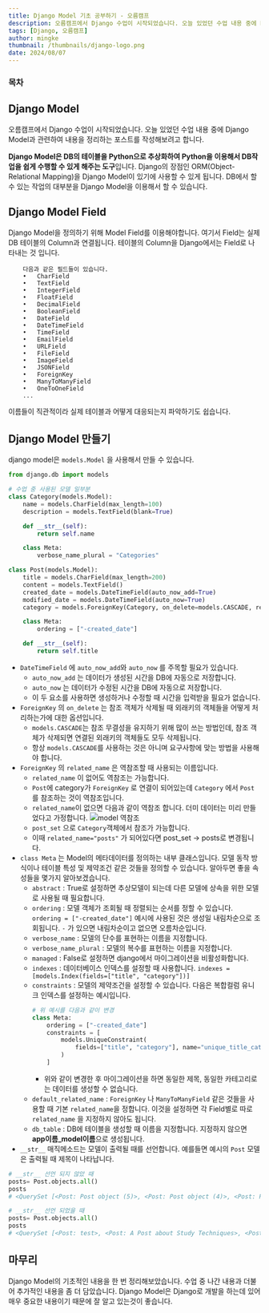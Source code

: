 ```yaml
---
title: Django Model 기초 공부하기 - 오름캠프
description: 오름캠프에서 Django 수업이 시작되었습니다. 오늘 있었던 수업 내용 중에 Django Model과 관련하여 내용을 정리하는 포스트를 작성해보려고 합니다.
tags: [Django, 오름캠프]
author: mingke
thumbnail: /thumbnails/django-logo.png
date: 2024/08/07
---
```


### 목차

## Django Model

오름캠프에서 Django 수업이 시작되었습니다. 오늘 있었던 수업 내용 중에 Django Model과 관련하여 내용을 정리하는 포스트를 작성해보려고 합니다.

**Django Model은 DB의 테이블을 Python으로 추상화하여 Python을 이용해서 DB작업을 쉽게 수행할 수 있게 해주는 도구**입니다. Django의 장점인 ORM(Object-Relational Mapping)을 Django Model이 있기에 사용할 수 있게 됩니다. DB에서 할 수 있는 작업의 대부분을 Django Model을 이용해서 할 수 있습니다.

## Django Model Field

Django Model을 정의하기 위해 Model Field를 이용해야합니다. 여기서 Field는 실제 DB 테이블의 Column과 연결됩니다. 테이블의 Column을 Django에서는 Field로 나타내는 것 입니다.

```
	다음과 같은 필드들이 있습니다.
	•	CharField
	•	TextField
	•	IntegerField
	•	FloatField
	•	DecimalField
	•	BooleanField
	•	DateField
	•	DateTimeField
	•	TimeField
	•	EmailField
	•	URLField
	•	FileField
	•	ImageField
	•   JSONField
	•	ForeignKey
	•	ManyToManyField
	•	OneToOneField
	...
```

이름들이 직관적이라 실제 테이블과 어떻게 대응되는지 파악하기도 쉽습니다.

## Django Model 만들기

django model은 `models.Model` 을 사용해서 만들 수 있습니다.

```python
from django.db import models

# 수업 중 사용된 모델 일부분
class Category(models.Model):
    name = models.CharField(max_length=100)
    description = models.TextField(blank=True)

    def __str__(self):
        return self.name

    class Meta:
        verbose_name_plural = "Categories"

class Post(models.Model):
    title = models.CharField(max_length=200)
    content = models.TextField()
    created_date = models.DateTimeField(auto_now_add=True)
    modified_date = models.DateTimeField(auto_now=True)
    category = models.ForeignKey(Category, on_delete=models.CASCADE, related_name="posts", null=True)

    class Meta:
        ordering = ["-created_date"]

    def __str__(self):
        return self.title
```

- `DateTimeField` 에 `auto_now_add`와 `auto_now` 를 주목할 필요가 있습니다.
  - `auto_now_add` 는 데이터가 생성된 시간을 DB에 자동으로 저장합니다.
  - `auto_now` 는 데이터가 수정된 시간을 DB에 자동으로 저장합니다.
  - 이 두 요소를 사용하면 생성하거나 수정할 때 시간을 입력받을 필요가 없습니다.
- `ForeignKey` 의 `on_delete` 는 참조 객체가 삭제될 때 외래키의 객체들을 어떻게 처리하는가에 대한 옵션입니다.
  - `models.CASCADE`는 참조 무결성을 유지하기 위해 많이 쓰는 방법인데, 참조 객체가 삭제되면 연결된 외래키의 객체들도 모두 삭제됩니다.
  - 항상 `models.CASCADE`를 사용하는 것은 아니며 요구사항에 맞는 방법을 사용해야 합니다.
- `ForeignKey` 의 `related_name` 은 역참조할 때 사용되는 이름입니다.
  - `related_name` 이 없어도 역참조는 가능합니다.
  - `Post`에 category가 `ForeignKey` 로 연결이 되어있는데 `Category` 에서 `Post` 를 참조하는 것이 역참조입니다.
  - `related_name`이 없으면 다음과 같이 역참조 합니다. 더미 데이터는 미리 만들었다고 가정합니다.
    <Image
      src="/django-orm-dev-tips/04.png"
      alt="model 역참조"
      caption="model 역참조"
      fullWidth={false}
    />
  - `post_set` 으로 `Category`객체에서 참조가 가능합니다.
  - 이때 `related_name="posts"` 가 되어있다면 post_set → posts로 변경됩니다.
- `class Meta` 는 Model의 메타데이터를 정의하는 내부 클래스입니다. 모델 동작 방식이나 테이블 특성 및 제약조건 같은 것들을 정의할 수 있습니다. 알아두면 좋을 속성들을 몇가지 알아보겠습니다.
  - `abstract` : True로 설정하면 추상모델이 되는데 다른 모델에 상속을 위한 모델로 사용될 때 필요합니다.
  - `ordering` : 모델 객체가 조회될 때 정렬되는 순서를 정할 수 있습니다. `ordering = ["-created_date"]` 예시에 사용된 것은 생성일 내림차순으로 조회됩니다. `-` 가 있으면 내림차순이고 없으면 오름차순입니다.
  - `verbose_name` : 모델의 단수를 표현하는 이름을 지정합니다.
  - `verbose_name_plural` : 모델의 복수를 표현하는 이름을 지정합니다.
  - `managed` : False로 설정하면 django에서 마이그레이션을 비활성화합니다.
  - `indexes` : 데이터베이스 인덱스를 설정할 때 사용합니다. `indexes = [models.Index(fields=["title", "category"])]`
  - `constraints` : 모델의 제약조건을 설정할 수 있습니다. 다음은 복합컬럼 유니크 인덱스를 설정하는 예시입니다.
    ```python
    # 위 예시를 다음과 같이 변경
    class Meta:
        ordering = ["-created_date"]
        constraints = [
            models.UniqueConstraint(
                fields=["title", "category"], name="unique_title_category"
            )
        ]
    ```
    - 위와 같이 변경한 후 마이그레이션을 하면 동일한 제목, 동일한 카테고리로는 데이터를 생성할 수 없습니다.
  - `default_related_name` : `ForeignKey` 나 `ManyToManyField` 같은 것들을 사용할 때 기본 `related_name`을 정합니다. 이것을 설정하면 각 Field별로 따로 `related_name` 을 지정하지 않아도 됩니다.
  - `db_table` : DB에 테이블을 생성할 때 이름을 지정합니다. 지정하지 않으면 **app이름\_model이름**으로 생성됩니다.
- `__str__` 매직메소드는 모델이 출력될 때를 선언합니다. 예를들면 예시의 `Post` 모델은 출력될 때 제목이 나타납니다.

```python
# __str__ 선언 되지 않았 때
posts= Post.objects.all()
posts
# <QuerySet [<Post: Post object (5)>, <Post: Post object (4)>, <Post: Post object (3)>, <Post: Post object (2)>, <Post: Post object (1)>]>

# __str__ 선언 되었을 때
posts= Post.objects.all()
posts
# <QuerySet [<Post: test>, <Post: A Post about Study Techniques>, <Post: A Post about Hobbies>, <Post: Second Post about Technology>, <Post: First Post about Technology>]>
```

## 마무리

Django Model의 기초적인 내용을 한 번 정리해보았습니다. 수업 중 나간 내용과 더불어 추가적인 내용을 좀 더 담았습니다. Django Model은 Django로 개발을 하는데 있어 매우 중요한 내용이기 때문에 잘 알고 있는것이 좋습니다.

<Link url="https://chaechae.life/blog/django-orm-dev-tips" />
